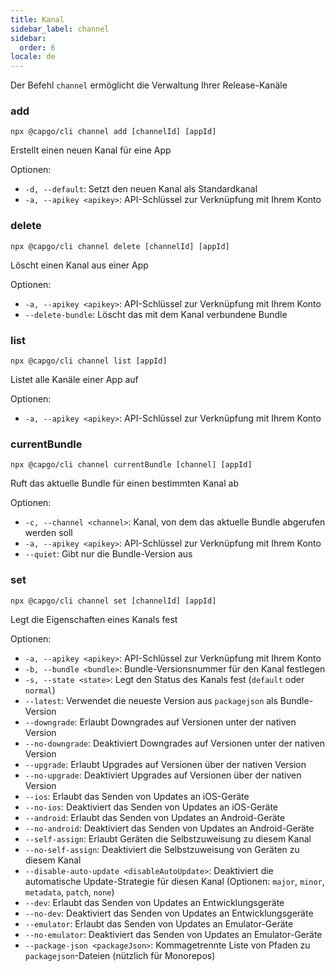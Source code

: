 ```yaml
---
title: Kanal
sidebar_label: channel
sidebar:
  order: 6
locale: de
---
```


Der Befehl `channel` ermöglicht die Verwaltung Ihrer Release-Kanäle

### add

`npx @capgo/cli channel add [channelId] [appId]`

Erstellt einen neuen Kanal für eine App

Optionen:

- `-d, --default`: Setzt den neuen Kanal als Standardkanal
- `-a, --apikey <apikey>`: API-Schlüssel zur Verknüpfung mit Ihrem Konto

### delete

`npx @capgo/cli channel delete [channelId] [appId]`

Löscht einen Kanal aus einer App

Optionen:

- `-a, --apikey <apikey>`: API-Schlüssel zur Verknüpfung mit Ihrem Konto
- `--delete-bundle`: Löscht das mit dem Kanal verbundene Bundle

### list

`npx @capgo/cli channel list [appId]`

Listet alle Kanäle einer App auf

Optionen:

- `-a, --apikey <apikey>`: API-Schlüssel zur Verknüpfung mit Ihrem Konto

### currentBundle

`npx @capgo/cli channel currentBundle [channel] [appId]`

Ruft das aktuelle Bundle für einen bestimmten Kanal ab

Optionen:

- `-c, --channel <channel>`: Kanal, von dem das aktuelle Bundle abgerufen werden soll
- `-a, --apikey <apikey>`: API-Schlüssel zur Verknüpfung mit Ihrem Konto
- `--quiet`: Gibt nur die Bundle-Version aus

### set

`npx @capgo/cli channel set [channelId] [appId]`

Legt die Eigenschaften eines Kanals fest

Optionen:

- `-a, --apikey <apikey>`: API-Schlüssel zur Verknüpfung mit Ihrem Konto
- `-b, --bundle <bundle>`: Bundle-Versionsnummer für den Kanal festlegen
- `-s, --state <state>`: Legt den Status des Kanals fest (`default` oder `normal`)
- `--latest`: Verwendet die neueste Version aus `packagejson` als Bundle-Version
- `--downgrade`: Erlaubt Downgrades auf Versionen unter der nativen Version
- `--no-downgrade`: Deaktiviert Downgrades auf Versionen unter der nativen Version
- `--upgrade`: Erlaubt Upgrades auf Versionen über der nativen Version
- `--no-upgrade`: Deaktiviert Upgrades auf Versionen über der nativen Version
- `--ios`: Erlaubt das Senden von Updates an iOS-Geräte
- `--no-ios`: Deaktiviert das Senden von Updates an iOS-Geräte
- `--android`: Erlaubt das Senden von Updates an Android-Geräte
- `--no-android`: Deaktiviert das Senden von Updates an Android-Geräte
- `--self-assign`: Erlaubt Geräten die Selbstzuweisung zu diesem Kanal
- `--no-self-assign`: Deaktiviert die Selbstzuweisung von Geräten zu diesem Kanal
- `--disable-auto-update <disableAutoUpdate>`: Deaktiviert die automatische Update-Strategie für diesen Kanal (Optionen: `major`, `minor`, `metadata`, `patch`, `none`)
- `--dev`: Erlaubt das Senden von Updates an Entwicklungsgeräte
- `--no-dev`: Deaktiviert das Senden von Updates an Entwicklungsgeräte
- `--emulator`: Erlaubt das Senden von Updates an Emulator-Geräte
- `--no-emulator`: Deaktiviert das Senden von Updates an Emulator-Geräte
- `--package-json <packageJson>`: Kommagetrennte Liste von Pfaden zu `packagejson`-Dateien (nützlich für Monorepos)